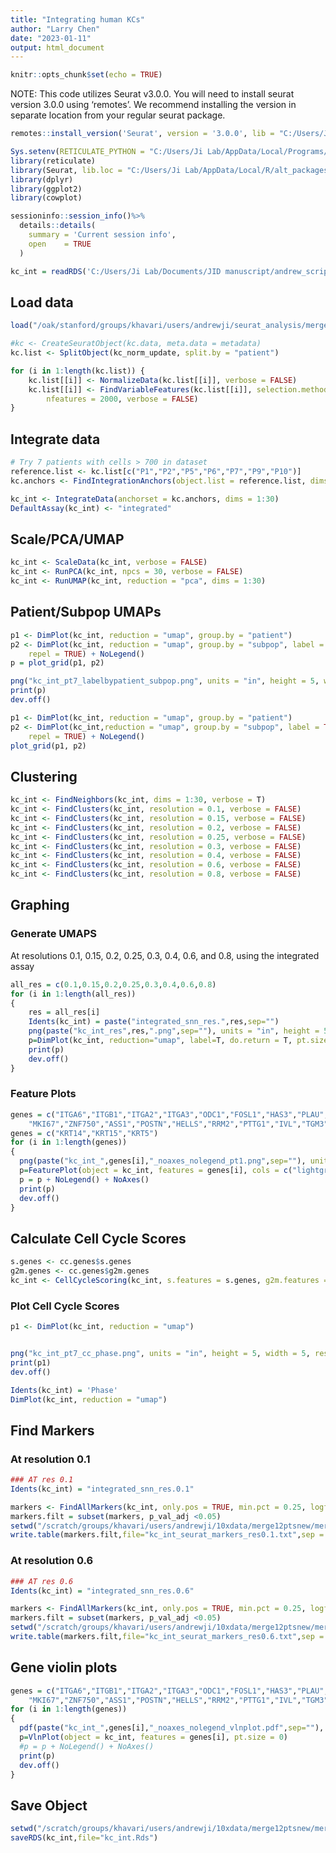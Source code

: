 ```yaml
---
title: "Integrating human KCs"
author: "Larry Chen"
date: "2023-01-11"
output: html_document
---
```


```r
knitr::opts_chunk$set(echo = TRUE)
```

NOTE: This code utilizes Seurat v3.0.0. You will need to install seurat version 3.0.0 using 'remotes'. We recommend installing the version in separate location from your regular seurat package.

```r
remotes::install_version('Seurat', version = '3.0.0', lib = "C:/Users/Ji Lab/AppData/Local/R/alt_packages" )
```

```r
Sys.setenv(RETICULATE_PYTHON = "C:/Users/Ji Lab/AppData/Local/Programs/Python/Python310")
library(reticulate)
library(Seurat, lib.loc = "C:/Users/Ji Lab/AppData/Local/R/alt_packages")
library(dplyr)
library(ggplot2)
library(cowplot)
```

```r
sessioninfo::session_info()%>%
  details::details(
    summary = 'Current session info',
    open    = TRUE
  )
```

```r
kc_int = readRDS('C:/Users/Ji Lab/Documents/JID manuscript/andrew_scripts/orig_obj/kc_int/kc_int.Rds')
```

## Load data

```r
load("/oak/stanford/groups/khavari/users/andrewji/seurat_analysis/merge12ptsnew/merge12ptsnew_kc/kc_norm/kc_norm_update.Robj")

#kc <- CreateSeuratObject(kc.data, meta.data = metadata)
kc.list <- SplitObject(kc_norm_update, split.by = "patient")

for (i in 1:length(kc.list)) {
    kc.list[[i]] <- NormalizeData(kc.list[[i]], verbose = FALSE)
    kc.list[[i]] <- FindVariableFeatures(kc.list[[i]], selection.method = "vst", 
        nfeatures = 2000, verbose = FALSE)
}
```

## Integrate data

```r
# Try 7 patients with cells > 700 in dataset
reference.list <- kc.list[c("P1","P2","P5","P6","P7","P9","P10")]
kc.anchors <- FindIntegrationAnchors(object.list = reference.list, dims = 1:30)

kc_int <- IntegrateData(anchorset = kc.anchors, dims = 1:30)
DefaultAssay(kc_int) <- "integrated"
```

## Scale/PCA/UMAP

```r
kc_int <- ScaleData(kc_int, verbose = FALSE)
kc_int <- RunPCA(kc_int, npcs = 30, verbose = FALSE)
kc_int <- RunUMAP(kc_int, reduction = "pca", dims = 1:30)
```

## Patient/Subpop UMAPs

```r
p1 <- DimPlot(kc_int, reduction = "umap", group.by = "patient")
p2 <- DimPlot(kc_int, reduction = "umap", group.by = "subpop", label = TRUE, 
    repel = TRUE) + NoLegend()
p = plot_grid(p1, p2)

png("kc_int_pt7_labelbypatient_subpop.png", units = "in", height = 5, width = 10, res=300)
print(p)
dev.off()
```

```r
p1 <- DimPlot(kc_int, reduction = "umap", group.by = "patient")
p2 <- DimPlot(kc_int,reduction = "umap", group.by = "subpop", label = TRUE, 
    repel = TRUE) + NoLegend()
plot_grid(p1, p2)
```

## Clustering

```r
kc_int <- FindNeighbors(kc_int, dims = 1:30, verbose = T)
kc_int <- FindClusters(kc_int, resolution = 0.1, verbose = FALSE)
kc_int <- FindClusters(kc_int, resolution = 0.15, verbose = FALSE)
kc_int <- FindClusters(kc_int, resolution = 0.2, verbose = FALSE)
kc_int <- FindClusters(kc_int, resolution = 0.25, verbose = FALSE)
kc_int <- FindClusters(kc_int, resolution = 0.3, verbose = FALSE)
kc_int <- FindClusters(kc_int, resolution = 0.4, verbose = FALSE)
kc_int <- FindClusters(kc_int, resolution = 0.6, verbose = FALSE)
kc_int <- FindClusters(kc_int, resolution = 0.8, verbose = FALSE)
```

## Graphing

### Generate UMAPS

At resolutions 0.1, 0.15, 0.2, 0.25, 0.3, 0.4, 0.6, and 0.8, using the integrated assay

```r
all_res = c(0.1,0.15,0.2,0.25,0.3,0.4,0.6,0.8)
for (i in 1:length(all_res))
{
	res = all_res[i]
	Idents(kc_int) = paste("integrated_snn_res.",res,sep="")
	png(paste("kc_int_res",res,".png",sep=""), units = "in", height = 5, width = 5.5, res=300)
	p=DimPlot(kc_int, reduction="umap", label=T, do.return = T, pt.size = 1)
	print(p)
	dev.off()
}
```

### Feature Plots

```r
genes = c("ITGA6","ITGB1","ITGA2","ITGA3","ODC1","FOSL1","HAS3","PLAU","PHLDA1","PHLDA2","COL17A1","MMP10","PTHLH","MMP1","KRT1",
	"MKI67","ZNF750","ASS1","POSTN","HELLS","RRM2","PTTG1","IVL","TGM3","LOR")
genes = c("KRT14","KRT15","KRT5")
for (i in 1:length(genes))
{
  png(paste("kc_int_",genes[i],"_noaxes_nolegend_pt1.png",sep=""), units = "in", height = 6, width = 5, res=300)
  p=FeaturePlot(object = kc_int, features = genes[i], cols = c("lightgrey", "blue"), pt.size = 1)
  p = p + NoLegend() + NoAxes()
  print(p)
  dev.off()
}
```

## Calculate Cell Cycle Scores

```r
s.genes <- cc.genes$s.genes
g2m.genes <- cc.genes$g2m.genes
kc_int <- CellCycleScoring(kc_int, s.features = s.genes, g2m.features = g2m.genes, set.ident = TRUE)
```

### Plot Cell Cycle Scores

```r
p1 <- DimPlot(kc_int, reduction = "umap")


png("kc_int_pt7_cc_phase.png", units = "in", height = 5, width = 5, res=300)
print(p1)
dev.off()
```

```r
Idents(kc_int) = 'Phase'
DimPlot(kc_int, reduction = "umap")
```

## Find Markers

### At resolution 0.1

```r
### AT res 0.1
Idents(kc_int) = "integrated_snn_res.0.1"

markers <- FindAllMarkers(kc_int, only.pos = TRUE, min.pct = 0.25, logfc.threshold = 0.25)
markers.filt = subset(markers, p_val_adj <0.05)
setwd("/scratch/groups/khavari/users/andrewji/10xdata/merge12ptsnew/merge12ptsnew_kc/kc_norm/kc_int")
write.table(markers.filt,file="kc_int_seurat_markers_res0.1.txt",sep = "\t",row.names = T,col.names = T)
```

### At resolution 0.6

```r
### AT res 0.6
Idents(kc_int) = "integrated_snn_res.0.6"

markers <- FindAllMarkers(kc_int, only.pos = TRUE, min.pct = 0.25, logfc.threshold = 0.25)
markers.filt = subset(markers, p_val_adj <0.05)
setwd("/scratch/groups/khavari/users/andrewji/10xdata/merge12ptsnew/merge12ptsnew_kc/kc_norm/kc_int")
write.table(markers.filt,file="kc_int_seurat_markers_res0.6.txt",sep = "\t",row.names = T,col.names = T)
```

## Gene violin plots

```r
genes = c("ITGA6","ITGB1","ITGA2","ITGA3","ODC1","FOSL1","HAS3","PLAU","PHLDA1","PHLDA2","COL17A1","MMP10","PTHLH","MMP1","KRT1",
	"MKI67","ZNF750","ASS1","POSTN","HELLS","RRM2","PTTG1","IVL","TGM3","LOR","SLURP1","CALML5","KRT14","KRT15","KRT5")
for (i in 1:length(genes))
{
  pdf(paste("kc_int_",genes[i],"_noaxes_nolegend_vlnplot.pdf",sep=""), height = 3, width = 6)
  p=VlnPlot(object = kc_int, features = genes[i], pt.size = 0)
  #p = p + NoLegend() + NoAxes()
  print(p)
  dev.off()
}
```

## Save Object

```r
setwd("/scratch/groups/khavari/users/andrewji/10xdata/merge12ptsnew/merge12ptsnew_kc/kc_norm/kc_int")
saveRDS(kc_int,file="kc_int.Rds")
```
